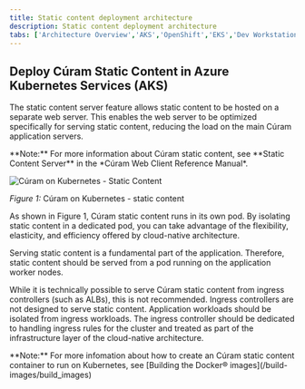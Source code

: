```yaml
---
title: Static content deployment architecture
description: Static content deployment architecture
tabs: ['Architecture Overview','AKS','OpenShift','EKS','Dev Workstation','Static Content']
---
```


## Deploy Cúram Static Content in Azure Kubernetes Services (AKS)

The static content server feature allows static content to be hosted on a separate web server. This enables the web server to be optimized specifically for serving static content, reducing the load on the main Cúram application servers.

<InlineNotification>
**Note:** For more information about Cúram static content, see **Static Content Server** in the *Cúram Web Client Reference Manual*.
</InlineNotification>

![Cúram on Kubernetes - Static Content](../../../images/curam_static_content_on_kubernetes.png)
<Caption>

*Figure 1:* Cúram on Kubernetes - static content

</Caption>

As shown in Figure 1, Cúram static content runs in its own pod. By isolating static content in a dedicated pod, you can take advantage of the flexibility, elasticity, and efficiency offered by cloud-native architecture.

Serving static content is a fundamental part of the application. Therefore, static content should be served from a pod running on the application worker nodes.

While it is technically possible to serve Cúram static content from ingress controllers (such as ALBs), this is not recommended. Ingress controllers are not designed to serve static content. Application workloads should be isolated from ingress workloads. The ingress controller should be dedicated to handling ingress rules for the cluster and treated as part of the infrastructure layer of the cloud-native architecture.

<InlineNotification>
**Note:** For more infomation about how to create an Cúram static content container to run on Kubernetes, see [Building the Docker® images](/build-images/build_images)
</InlineNotification>
